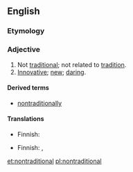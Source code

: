 ==English==

===Etymology===
{{prefix|non|traditional}}

===Adjective===
{{en-adj}}

# Not [[traditional]]; not related to [[tradition]].
# [[innovative|Innovative]]; [[new]]; [[daring]].

====Derived terms====
* [[nontraditionally]]

====Translations====
{{trans-top|not traditional}}
* Finnish: {{t-|fi|epäperinteinen}}
{{trans-mid}}
{{trans-bottom}}

{{trans-top|innovative, new, daring}}
* Finnish: {{t-|fi|uudenlainen}}, {{t-|fi|epäperinteinen}}
{{trans-mid}}
{{trans-bottom}}

[[et:nontraditional]]
[[pl:nontraditional]]